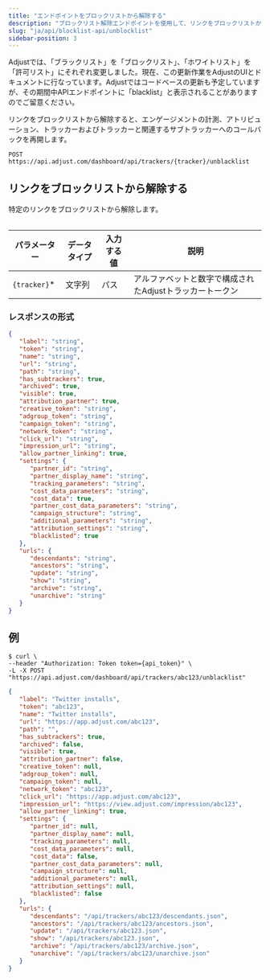 ```yaml
---
title: "エンドポイントをブロックリストから解除する"
description: "ブロックリスト解除エンドポイントを使用して、リンクをブロックリストから解除する"
slug: "ja/api/blocklist-api/unblocklist"
sidebar-position: 3
---
```


<Callout type="important">

Adjustでは、「ブラックリスト」を「ブロックリスト」、「ホワイトリスト」を「許可リスト」にそれぞれ変更しました。現在、この更新作業をAdjustのUIとドキュメントに行なっています。Adjustではコードベースの更新も予定していますが、その期間中APIエンドポイントに「blacklist」と表示されることがありますのでご留意ください。

</Callout>

リンクをブロックリストから解除すると、エンゲージメントの計測、アトリビューション、トラッカーおよびトラッカーと関連するサブトラッカーへのコールバックを再開します。

```http
POST https://api.adjust.com/dashboard/api/trackers/{tracker}/unblacklist
```

## リンクをブロックリストから解除する

特定のリンクをブロックリストから解除します。

<Table>

| パラメーター  | データタイプ | 入力する値 | 説明                                                     |
| ------------- | ------------ | ---------- | -------------------------------------------------------- |
| `{tracker}`\* | 文字列       | パス       | アルファベットと数字で構成されたAdjustトラッカートークン |

</Table>

### レスポンスの形式

```json
{
   "label": "string",
   "token": "string",
   "name": "string",
   "url": "string",
   "path": "string",
   "has_subtrackers": true,
   "archived": true,
   "visible": true,
   "attribution_partner": true,
   "creative_token": "string",
   "adgroup_token": "string",
   "campaign_token": "string",
   "network_token": "string",
   "click_url": "string",
   "impression_url": "string",
   "allow_partner_linking": true,
   "settings": {
      "partner_id": "string",
      "partner_display_name": "string",
      "tracking_parameters": "string",
      "cost_data_parameters": "string",
      "cost_data": true,
      "partner_cost_data_parameters": "string",
      "campaign_structure": "string",
      "additional_parameters": "string",
      "attribution_settings": "string",
      "blacklisted": true
   },
   "urls": {
      "descendants": "string",
      "ancestors": "string",
      "update": "string",
      "show": "string",
      "archive": "string",
      "unarchive": "string"
   }
}
```

## 例

```console
$ curl \
--header "Authorization: Token token={api_token}" \
-L -X POST "https://api.adjust.com/dashboard/api/trackers/abc123/unblacklist"
```

```json
{
   "label": "Twitter installs",
   "token": "abc123",
   "name": "Twitter installs",
   "url": "https://app.adjust.com/abc123",
   "path": "",
   "has_subtrackers": true,
   "archived": false,
   "visible": true,
   "attribution_partner": false,
   "creative_token": null,
   "adgroup_token": null,
   "campaign_token": null,
   "network_token": "abc123",
   "click_url": "https://app.adjust.com/abc123",
   "impression_url": "https://view.adjust.com/impression/abc123",
   "allow_partner_linking": true,
   "settings": {
      "partner_id": null,
      "partner_display_name": null,
      "tracking_parameters": null,
      "cost_data_parameters": null,
      "cost_data": false,
      "partner_cost_data_parameters": null,
      "campaign_structure": null,
      "additional_parameters": null,
      "attribution_settings": null,
      "blacklisted": false
   },
   "urls": {
      "descendants": "/api/trackers/abc123/descendants.json",
      "ancestors": "/api/trackers/abc123/ancestors.json",
      "update": "/api/trackers/abc123.json",
      "show": "/api/trackers/abc123.json",
      "archive": "/api/trackers/abc123/archive.json",
      "unarchive": "/api/trackers/abc123/unarchive.json"
   }
}
```
